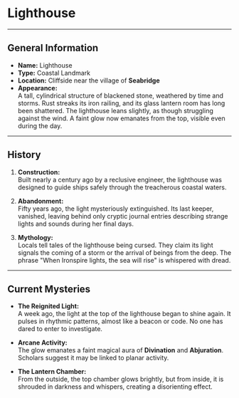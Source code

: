 # Lighthouse

---

## General Information
- **Name:** Lighthouse  
- **Type:** Coastal Landmark  
- **Location:** Cliffside near the village of **Seabridge**  
- **Appearance:**  
   A tall, cylindrical structure of blackened stone, weathered by time and storms. Rust streaks its iron railing, and its glass lantern room has long been shattered. The lighthouse leans slightly, as though struggling against the wind. A faint glow now emanates from the top, visible even during the day.

---

## History
1. **Construction:**  
   Built nearly a century ago by a reclusive engineer, the lighthouse was designed to guide ships safely through the treacherous coastal waters.  

2. **Abandonment:**  
   Fifty years ago, the light mysteriously extinguished. Its last keeper, vanished, leaving behind only cryptic journal entries describing strange lights and sounds during her final days.  

3. **Mythology:**  
   Locals tell tales of the lighthouse being cursed. They claim its light signals the coming of a storm or the arrival of beings from the deep. The phrase "When Ironspire lights, the sea will rise" is whispered with dread.  

---

## Current Mysteries
- **The Reignited Light:**  
   A week ago, the light at the top of the lighthouse began to shine again. It pulses in rhythmic patterns, almost like a beacon or code. No one has dared to enter to investigate.  

- **Arcane Activity:**  
   The glow emanates a faint magical aura of **Divination** and **Abjuration**. Scholars suggest it may be linked to planar activity.  

- **The Lantern Chamber:**  
   From the outside, the top chamber glows brightly, but from inside, it is shrouded in darkness and whispers, creating a disorienting effect.  
